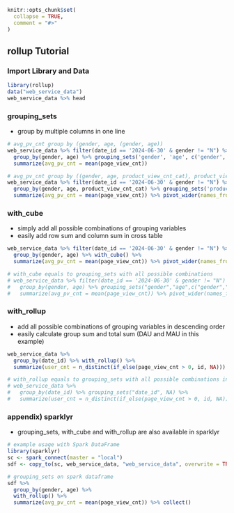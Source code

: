 
```r
knitr::opts_chunk$set(
  collapse = TRUE,
  comment = "#>"
)
```
## rollup Tutorial

### Import Library and Data
```r
library(rollup)
data("web_service_data")
web_service_data %>% head
```

### grouping_sets
- group by multiple columns in one line

```r
# avg_pv_cnt group by (gender, age, (gender, age))
web_service_data %>% filter(date_id == '2024-06-30' & gender != "N") %>% 
  group_by(gender, age) %>% grouping_sets('gender', 'age', c('gender','age')) %>% 
  summarize(avg_pv_cnt = mean(page_view_cnt))

# avg_pv_cnt group by ((gender, age, product_view_cnt_cat), product_view_cnt_cat)
web_service_data %>% filter(date_id == '2024-06-30' & gender != "N") %>% 
  group_by(gender, age, product_view_cnt_cat) %>% grouping_sets('product_view_cnt_cat', c('product_view_cnt_cat', 'gender','age')) %>% 
  summarize(avg_pv_cnt = mean(page_view_cnt)) %>% pivot_wider(names_from = product_view_cnt_cat, values_from = avg_pv_cnt)
```
### with_cube
- simply add all possible combinations of grouping variables
- easily add row sum and column sum in cross table
```r
web_service_data %>% filter(date_id == '2024-06-30' & gender != "N") %>% 
  group_by(gender, age) %>% with_cube() %>% 
  summarize(avg_pv_cnt = mean(page_view_cnt)) %>% pivot_wider(names_from = age, values_from = avg_pv_cnt)

# with_cube equals to grouping_sets with all possible combinations
# web_service_data %>% filter(date_id == '2024-06-30' & gender != "N") %>% 
#   group_by(gender, age) %>% grouping_sets("gender","age",c("gender","age"), NA) %>% 
#   summarize(avg_pv_cnt = mean(page_view_cnt)) %>% pivot_wider(names_from = age, values_from = avg_pv_cnt)
```
### with_rollup
- add all possible combinations of grouping variables in descending order
- easily calculate group sum and total sum (DAU and MAU in this example)
```r
web_service_data %>% 
  group_by(date_id) %>% with_rollup() %>% 
  summarize(user_cnt = n_distinct(if_else(page_view_cnt > 0, id, NA)))

# with_rollup equals to grouping_sets with all possible combinations in descending order
# web_service_data %>%
#   group_by(date_id) %>% grouping_sets("date_id", NA) %>%
#   summarize(user_cnt = n_distinct(if_else(page_view_cnt > 0, id, NA)))
```


### appendix) sparklyr
- grouping_sets, with_cube and with_rollup are also available in sparklyr
```r
# example usage with Spark DataFrame
library(sparklyr)
sc <- spark_connect(master = "local")
sdf <- copy_to(sc, web_service_data, "web_service_data", overwrite = TRUE)

# grouping_sets on spark dataframe
sdf %>%
  group_by(gender, age) %>%
  with_rollup() %>%
  summarize(avg_pv_cnt = mean(page_view_cnt)) %>% collect()
```
